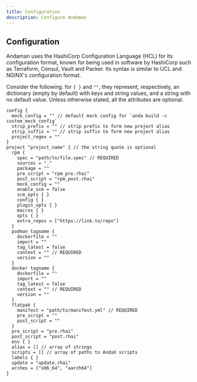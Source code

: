```yaml
---
title: Configuration
description: Configure Andaman
---
```



## Configuration

Andaman uses the HashiCorp Configuration Language (HCL) for its configuration format, known for being used in software by HashiCorp such as Terraform, Consul, Vault and Packer. Its syntax is similar to UCL and NGINX's configuration format.

Consider the following. for `{ }` and `""`, they represent, respectively, an dictionary (empty by default) with keys and string values, and a string with no default value. Unless otherwise stated, all the attributes are optional.

```hcl
config {
  mock_config = "" // default mock config for `anda build -c custom_mock_config`
  strip_prefix = "" // strip prefix to form new project alias
  strip_suffix = "" // strip suffix to form new project alias
  project_regex = ""
}
project "project_name" { // the string quote is optional
  rpm {
    spec = "path/to/file.spec" // REQUIRED
    sources = "."
    package = ""
    pre_script = "rpm_pre.rhai"
    post_script = "rpm_post.rhai"
    mock_config = ""
    enable_scm = false
    scm_opts { }
    config { }
    plugin_opts { }
    macros { }
    opts { }
    extra_repos = ["https://link.to/repo"]
  }
  podman tagname {
    dockerfile = ""
    import = ""
    tag_latest = false
    context = "" // REQUIRED
    version = ""
  }
  docker tagname {
    dockerfile = ""
    import = ""
    tag_latest = false
    context = "" // REQUIRED
    version = ""
  }
  flatpak {
    manifest = "path/to/manifest.yml" // REQUIRED
    pre_script = ""
    post_script = ""
  }
  pre_script = "pre.rhai"
  post_script = "post.rhai"
  env { }
  alias = [] // array of strings
  scripts = [] // array of paths to AndaX scripts
  labels { }
  update = "update.rhai"
  arches = ["x86_64", "aarch64"]
}
```

